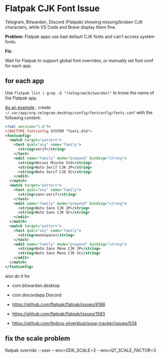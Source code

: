 # Flatpak CJK Font Issue

Telegram, Bitwarden, Discord (Flatpak) showing missing/broken CJK characters, while VS Code and Brave display them fine.

**Problem**: Flatpak apps use bad default CJK fonts and can't access system fonts.

**Fix**:

Wait for Flatpak to support global font overrides, or manually set font conf for each app.

## for each app

Use `flatpak list | grep -E "(telegram|bitwarden)"` to know the name of the Flatpak app.

[As an example](https://github.com/flathub/org.chromium.Chromium/issues/238#issuecomment-1198639352) , create `~/.var/app/org.telegram.desktop/config/fontconfig/fonts.conf` with the following content:

```xml
<?xml version="1.0"?>
<!DOCTYPE fontconfig SYSTEM "fonts.dtd">
<fontconfig>
  <match target="pattern">
    <test qual="any" name="family">
      <string>serif</string>
    </test>
    <edit name="family" mode="prepend" binding="strong">
      <string>Heisei Mincho Std</string>
      <string>Noto Serif CJK JP</string>
      <string>Noto Serif CJK SC</string>
    </edit>
  </match>
  <match target="pattern">
    <test qual="any" name="family">
      <string>sans-serif</string>
    </test>
    <edit name="family" mode="prepend" binding="strong">
      <string>Noto Sans CJK JP</string>
      <string>Noto Sans CJK SC</string>
    </edit>
  </match>
  <match target="pattern">
    <test qual="any" name="family">
      <string>monospace</string>
    </test>
    <edit name="family" mode="prepend" binding="strong">
      <string>Noto Sans Mono CJK JP</string>
      <string>Noto Sans Mono CJK SC</string>
    </edit>
  </match>
</fontconfig>
```

also do it for

- com.bitwarden.desktop
- com.discordapp.Discord


- https://github.com/flatpak/flatpak/issues/6186
- https://github.com/flatpak/flatpak/issues/1563
- https://github.com/fedora-silverblue/issue-tracker/issues/534


## fix the scale problem

flatpak override --user --env=GDK_SCALE=3 --env=QT_SCALE_FACTOR=3
